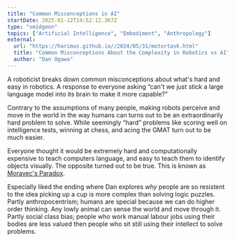 ```yaml
---
title: "Common Misconceptions in AI"
startDate: 2025-01-12T14:52:12.367Z
type: "smidgeon"
topics: ["Artificial Intelligence", "Embodiment", "Anthropology"]
external:
  url: "https://harimus.github.io//2024/05/31/motortask.html"
  title: "Common Misconceptions About the Complexity in Robotics vs AI"
  author: "Dan Ogawa"
---
```


A roboticist breaks down common misconceptions about what's hard and easy in robotics. A response to
everyone asking “can't we just stick a large language model into its brain to make it more capable?”

Contrary to the assumptions of many people, making robots perceive and move in the world in the way
humans can turns out to be an extraordinarily hard problem to solve. While seemingly “hard” problems
like scoring well on intelligence tests, winning at chess, and acing the GMAT turn out to be much
easier.

Everyone thought it would be extremely hard and computationally expensive to teach computers
language, and easy to teach them to identify objects visually. The opposite turned out to be true.
This is known as [Moravec's Paradox](https://en.wikipedia.org/wiki/Moravec%27s_paradox).

Especially liked the ending where Dan explores _why_ people are so resistent to the idea picking up
a cup is more complex than solving logic puzzles. Partly anthropocentrism; humans are special
because we can do higher order thinking. Any lowly animal can sense the world and move through it.
Partly social class bias; people who work manual labour jobs using their bodies are less valued then
people who sit still using their intellect to solve problems.
